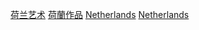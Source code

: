 [[Category:荷兰艺术|]]
[[Category:荷蘭作品|]]
[[Category:欧洲艺术作品|Netherlands]]
[[Category:各国艺术作品|Netherlands]]